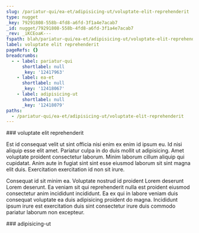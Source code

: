 ```yaml
---
slug: /pariatur-qui/ea-et/adipisicing-ut/voluptate-elit-reprehenderit
type: nugget
_key: 79291808-558b-4fd8-a6fd-3f1a4e7acab7
_id: nugget/79291808-558b-4fd8-a6fd-3f1a4e7acab7
_rev: _iKCEoaK---
fspath: blah/pariatur-qui/ea-et/adipisicing-ut/voluptate-elit-reprehenderit.md
label: voluptate elit reprehenderit
pageRefs: {}
breadcrumbs:
  - - label: pariatur-qui
      shortlabel: null
      _key: '12417963'
    - label: ea-et
      shortlabel: null
      _key: '12418067'
    - label: adipisicing-ut
      shortlabel: null
      _key: '12418079'
paths:
  - /pariatur-qui/ea-et/adipisicing-ut/voluptate-elit-reprehenderit
---
```


<NuggetArea>
<Nugget slug="/pariatur-qui/ea-et/adipisicing-ut/voluptate-elit-reprehenderit" type="nugget" _key="79291808-558b-4fd8-a6fd-3f1a4e7acab7" _id="nugget/79291808-558b-4fd8-a6fd-3f1a4e7acab7" _rev="_iKCEoaK---" fspath="blah/pariatur-qui/ea-et/adipisicing-ut/voluptate-elit-reprehenderit.md" label="voluptate elit reprehenderit" paths="/pariatur-qui/ea-et/adipisicing-ut/voluptate-elit-reprehenderit">
<NuggetBody>
### voluptate elit reprehenderit

Est id consequat velit ut sint officia nisi enim ex enim id ipsum eu. Id nisi aliquip esse elit amet. Pariatur culpa in do duis mollit ut adipisicing. Amet voluptate proident consectetur laborum. Minim laborum cillum aliquip qui cupidatat. Anim aute in fugiat sint sint esse eiusmod laborum sit sint magna elit duis. Exercitation exercitation id non sit irure.

Consequat id sit minim ea. Voluptate nostrud id proident Lorem deserunt Lorem deserunt. Ea veniam sit qui reprehenderit nulla est proident eiusmod consectetur anim incididunt incididunt. Ea ex qui in labore veniam duis consequat voluptate ea duis adipisicing proident do magna. Incididunt ipsum irure est exercitation duis sint consectetur irure duis commodo pariatur laborum non excepteur.

</NuggetBody>
<Breadcrumbs>
<Crumbs>
<Crumb _key="12417963" label="pariatur-qui" /><Crumb _key="12418067" label="ea-et" /><Crumb _key="12418079" label="adipisicing-ut" />
</Crumbs>
</Breadcrumbs>
</Nugget>

<NuggetsInbound>
</NuggetsInbound>
<NuggetsOutbound>
</NuggetsOutbound>
</NuggetArea>
<PassagesInbound>
<Passage direction="inbound" type="passage" _key="12418079" _id="passage/12418079" _rev="_iKCEoaC---" label="adipisicing-ut" passage="adipisicing-ut" fspath="blah/pariatur-qui/ea-et/adipisicing-ut" paths="/pariatur-qui/ea-et/adipisicing-ut" slug="/pariatur-qui/ea-et/adipisicing-ut">
<NuggetBody>
### adipisicing-ut

</NuggetBody>
<Breadcrumbs>
<Crumbs>
<Crumb _key="12417963" label="pariatur-qui" /><Crumb _key="12418067" label="ea-et" />
</Crumbs>
</Breadcrumbs>
</Passage>

</PassagesInbound>
<PassagesOutbound>
</PassagesOutbound>